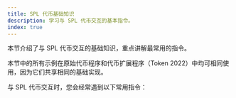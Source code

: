 ```yaml
---
title: SPL 代币基础知识
description: 学习与 SPL 代币交互的基本指令。
index: true
---
```


本节介绍了与 SPL 代币交互的基础知识，重点讲解最常用的指令。

本节中的所有示例在原始代币程序和代币扩展程序（Token
2022）中均可相同使用，因为它们共享相同的基础实现。

与 SPL 代币交互时，您会经常遇到以下常用指令：
